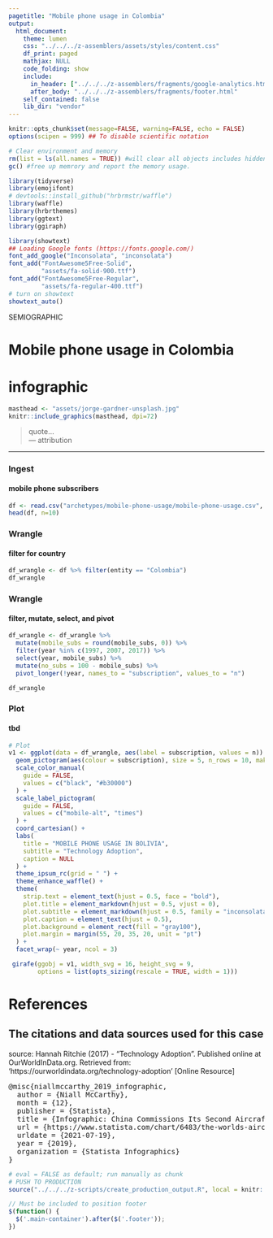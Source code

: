 ```yaml
---
pagetitle: "Mobile phone usage in Colombia"
output: 
  html_document:
    theme: lumen
    css: "../../../z-assemblers/assets/styles/content.css"
    df_print: paged
    mathjax: NULL
    code_folding: show
    include:
      in_header: ["../../../z-assemblers/fragments/google-analytics.html", "../../../z-assemblers/fragments/header.html"]
      after_body: "../../../z-assemblers/fragments/footer.html"
    self_contained: false
    lib_dir: "vendor"
---
```



```r

knitr::opts_chunk$set(message=FALSE, warning=FALSE, echo = FALSE)
options(scipen = 999) ## To disable scientific notation

# Clear environment and memory
rm(list = ls(all.names = TRUE)) #will clear all objects includes hidden objects.
gc() #free up memrory and report the memory usage.

library(tidyverse)
library(emojifont)
# devtools::install_github("hrbrmstr/waffle")
library(waffle)
library(hrbrthemes)
library(ggtext)
library(ggiraph)

library(showtext)
## Loading Google fonts (https://fonts.google.com/)
font_add_google("Inconsolata", "inconsolata")
font_add("FontAwesome5Free-Solid", 
         "assets/fa-solid-900.ttf")
font_add("FontAwesome5Free-Regular", 
         "assets/fa-regular-400.ttf")
# turn on showtext
showtext_auto()

```

<div class="activity">
SEMIOGRAPHIC  
</div>

# Mobile phone usage in Colombia
# infographic

```r

masthead <- "assets/jorge-gardner-unsplash.jpg"
knitr::include_graphics(masthead, dpi=72)

```


> quote...\
--- attribution\

***


### Ingest
#### mobile phone subscribers


```r

df <- read.csv("archetypes/mobile-phone-usage/mobile-phone-usage.csv", header = TRUE)
head(df, n=10)

```


### Wrangle
#### filter for country


```r

df_wrangle <- df %>% filter(entity == "Colombia")
df_wrangle

```



### Wrangle
#### filter, mutate, select, and pivot


```r

df_wrangle <- df_wrangle %>% 
  mutate(mobile_subs = round(mobile_subs, 0)) %>% 
  filter(year %in% c(1997, 2007, 2017)) %>% 
  select(year, mobile_subs) %>% 
  mutate(no_subs = 100 - mobile_subs) %>% 
  pivot_longer(!year, names_to = "subscription", values_to = "n")

df_wrangle

```


### Plot
#### tbd


```r

# Plot
v1 <- ggplot(data = df_wrangle, aes(label = subscription, values = n)) +
  geom_pictogram(aes(colour = subscription), size = 5, n_rows = 10, make_proportional = TRUE) + 
  scale_color_manual(
    guide = FALSE,
    values = c("black", "#b30000")
  ) +
  scale_label_pictogram(
    guide = FALSE,
    values = c("mobile-alt", "times")
  ) +
  coord_cartesian() +
  labs(
    title = "MOBILE PHONE USAGE IN BOLIVIA",
    subtitle = "Technology Adoption",
    caption = NULL
  ) +
  theme_ipsum_rc(grid = " ") +
  theme_enhance_waffle() +
  theme(
    strip.text = element_text(hjust = 0.5, face = "bold"),
    plot.title = element_markdown(hjust = 0.5, vjust = 0),
    plot.subtitle = element_markdown(hjust = 0.5, family = "inconsolata"),
    plot.caption = element_text(hjust = 0.5),
    plot.background = element_rect(fill = "gray100"),
    plot.margin = margin(55, 20, 35, 20, unit = "pt")
  ) +
  facet_wrap(~ year, ncol = 3)

 girafe(ggobj = v1, width_svg = 16, height_svg = 9,
        options = list(opts_sizing(rescale = TRUE, width = 1)))

```


# References
## The citations and data sources used for this case

source: Hannah Ritchie (2017) - "Technology Adoption". Published online at OurWorldInData.org. Retrieved from: 'https://ourworldindata.org/technology-adoption' [Online Resource]

<pre>
@misc{niallmccarthy_2019_infographic,
  author = {Niall McCarthy},
  month = {12},
  publisher = {Statista},
  title = {Infographic: China Commissions Its Second Aircraft Carrier},
  url = {https://www.statista.com/chart/6483/the-worlds-aircraft-carrier-fleets/},
  urldate = {2021-07-19},
  year = {2019},
  organization = {Statista Infographics}
}
</pre>

```r

# eval = FALSE as default; run manually as chunk
# PUSH TO PRODUCTION
source("../../../z-scripts/create_production_output.R", local = knitr::knit_global())

```


```js

// Must be included to position footer
$(function() {
  $('.main-container').after($('.footer'));
})

```

